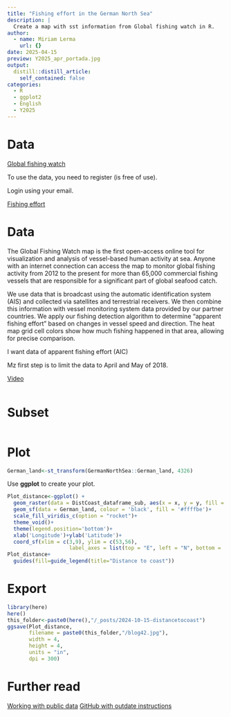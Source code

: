 ```yaml
---
title: "Fishing effort in the German North Sea"
description: |
  Create a map with sst information from Global fishing watch in R. 
author:
  - name: Miriam Lerma
    url: {}
date: 2025-04-15
preview: Y2025_apr_portada.jpg
output:
  distill::distill_article:
    self_contained: false
categories:
  - R
  - ggplot2
  - English
  - Y2025
---
```



# Data

[Global fishing watch](https://globalfishingwatch.org/datasets-and-code/)

To use the data, you need to register (is free of use).

Login using your email.

[Fishing effort](https://globalfishingwatch.org/map?access-token=wi1_Ffdm-AjT1k_urFVmOPTMqMXrKQ)




# Data

The Global Fishing Watch map is the first open-access online tool for visualization and analysis of vessel-based human activity at sea. Anyone with an internet connection can access the map to monitor global fishing activity from 2012 to the present for more than 65,000 commercial fishing vessels that are responsible for a significant part of global seafood catch.

We use data that is broadcast using the automatic identification system (AIS) and collected via satellites and terrestrial receivers. We then combine this information with vessel monitoring system data provided by our partner countries. We apply our fishing detection algorithm to determine “apparent fishing effort” based on changes in vessel speed and direction. The heat map grid cell colors show how much fishing happened in that area, allowing for precise comparison.

I want data of apparent fishing effort (AIC)

Mz first step is to limit the data to April and May of 2018.

[Video](https://www.youtube.com/watch?v=iWkgapKbJWg)

```r

```

# Subset


```r

```

# Plot

```r
German_land<-st_transform(GermanNorthSea::German_land, 4326)
```


Use **ggplot** to create your plot. 

```r
Plot_distance<-ggplot() +
  geom_raster(data = DistCoast_dataframe_sub, aes(x = x, y = y, fill = Dist)) +
  geom_sf(data = German_land, colour = 'black', fill = '#ffffbe')+
  scale_fill_viridis_c(option = "rocket")+
  theme_void()+
  theme(legend.position='bottom')+
  xlab('Longitude')+ylab('Latitude')+
  coord_sf(xlim = c(3,9), ylim = c(53,56),
                    label_axes = list(top = "E", left = "N", bottom = 'E', right='N'))
Plot_distance+
  guides(fill=guide_legend(title="Distance to coast"))
```

# Export

```r
library(here)
here()
this_folder<-paste0(here(),"/_posts/2024-10-15-distancetocoast")
ggsave(Plot_distance,
       filename = paste0(this_folder,"/blog42.jpg"),
       width = 4, 
       height = 4, 
       units = "in",
       dpi = 300)
```








# Further read

[Working with public data](https://globalfishingwatch.org/data/downloadable-public-data-in-r/#)
[GitHub with outdate instructions](https://github.com/GlobalFishingWatch/paper-global-footprint-of-fisheries/blob/master/data_documentation/fishing_effort_byvessel.md)
[](https://www.science.org/doi/10.1126/science.aao5646)